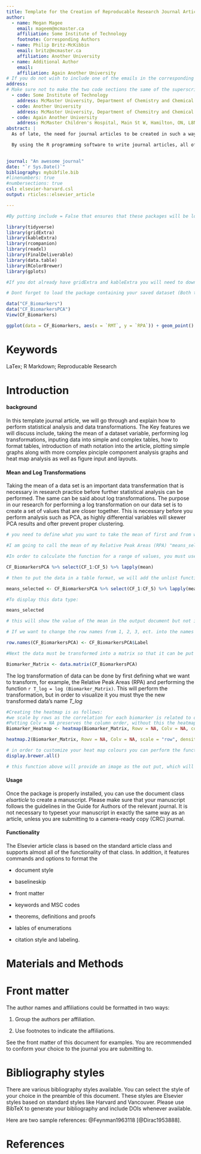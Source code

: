 ---
title: Template for the Creation of Reproducable Research Journal Articles using R Markdown
author:
  - name: Megan Magee
    email: mageem@mcmaster.ca
    affiliation: Some Institute of Technology
    footnote: Corresponding Authors
  - name: Philip Britz-McKibbin
    email: britz@mcmaster.ca
    affiliation: Another University
  - name: Additional Author
    email: 
    affiliation: Again Another University
# If you do not wish to include one of the emails in the corresponding authors footnote, just simply leave the email field blank. Do NOT delete the email field.
address:
# Make sure not to make the two code sections the same of the superscript by authors name in the output document will become the same for both authors. and they will no longer match the footnote scrip byt department and address
  - code: Some Institute of Technology
    address: McMaster University, Department of Chemistry and Chemical Biology, Main St W, Hamilton, ON, L8S 4L8
  - code: Another University
    address: McMaster University, Department of Chemsitry and Chemical Biology, Main St W, Hamilton, ON, L8S 4L8
  - code: Again Another University
    address: McMaster Children's Hospital, Main St W, Hamilton, ON, L8N 3Z5
abstract: |
  As of late, the need for journal articles to be created in such a way that the work done and the data analysis displayed in these articles can be reproduced, has become a growing aspect of importance in the research industry. Currently, many researchers do not have a definitive practice in place that will ensure that their research can be understood and recreated by fellow researchers. Without a means of reproducing research results, the research process for many researchers may be delayed as additional time and money must be spent on attempts to recreate results that have already been proven. The purpose of this article is to act as a template fro the writing of future research papers by the Britz McKibbin group in hopes that the document will be easily reproduced by future lab members and fellow researchers alike. This article template will display the many different possible uses of R along with the formatting features that are commonly used by the Britz group and how to recreate then with the R Software.

  By using the R programming software to write journal articles, all of the details related to the displayed statistical analyseies in the journal will be avaialble to the reader by looking at the R script. These R scripts which will be stored in a GitHub repository, may be accessed by the public upon request.

 
journal: "An awesome journal"
date: "`r Sys.Date()`"
bibliography: mybibfile.bib
#linenumbers: true
#numbersections: true
csl: elsevier-harvard.csl
output: rticles::elsevier_article

---
<!-- First you want to load your R packages that you will need for the creation of your paper. You can do this by inserting a chunck of code as you will see below
--> 
```{r load-packages, include=FALSE}

#By putting include = False that ensures that these packages will be loaded, but this chunk of R code will not be included in you output file

library(tidyverse)
library(gridExtra)
library(kableExtra)
library(rcompanion)
library(readxl)
library(FinalDeliverable)
library(data.table)
library(RColorBrewer)
library(gplots)

#If you dot already have gridExtra and kableExtra you will need to download them to do many of the necessary basic journal making functions. by typing libray and inputting those functions, you should see a pop up go across th top of your screen when you got to asve the file that will tell you you do not have these packages and it will ask you if you would like to install them

# Dont forget to load the package containing your saved dataset (Both the Raw xlsx file and the .RData file) SEE: Reading and saving assay data.Rmd for more details
```

```{r load-data, echo=FALSE}

data("CF_Biomarkers")
data("CF_BiomarkersPCA")
View(CF_Biomarkers)

```

```{r, echo=FALSE}
ggplot(data = CF_Biomarkers, aes(x = `RMT`, y = `RPA`)) + geom_point()
```

Keywords
========

LaTex; R Markdown; Reproducable Research 

Introduction
=============

#### background

In this template journal article, we will go through and explain how to perform statistical analysis and data transformations. The Key features we will discuss include, taking the mean of a dataset variable, performing log transformations, inputing data into simple and complex tables, how to format tables, introduction of math notation into the article, plotting simple graphs along with more complex pinciple component analysis graphs and heat map analysis as well as figure input and layouts.

#### Mean and Log Transformations

Taking the mean of a data set is an important data transfermation that is necessary in research practice before further statistical analysis can be performed. The same can be said about log transformations. The purpose in our research for performing a log transformation on our data set is to create a set of values that are closer together. This is necessary before you perform analysis such as PCA, as highly differential variables will skewer PCA results and ofter prevent proper clustering.

```{r Mean, echo=FALSE}
# you need to define what you want to take the mean of first and from which dataset (that is included in your package) that you are getting this variable from

#I am going to call the mean of my Relative Peak Areas (RPA) "means_selected"

#In order to calculate the function for a range of values, you must use the select function:

CF_BiomarkersPCA %>% select(CF_1:CF_5) %>% lapply(mean)

# then to put the data in a table format, we will add the unlist function. the following line is naming this selection of data "means_selected"

means_selected <- CF_BiomarkersPCA %>% select(CF_1:CF_5) %>% lapply(mean) %>% unlist()

#To display this data type:

means_selected

# this will show the value of the mean in the output document but not include the code that was required to get the mean
```


```{r include=FALSE}
# If we want to change the row names from 1, 2, 3, ect. into the names of ourbiomarker labels we must do the following:

row.names(CF_BiomarkersPCA) <- CF_BiomarkersPCA$Label

#Next the data must be transformed into a matrix so that it can be put into a heat map:

Biomarker_Matrix <- data.matrix(CF_BiomarkersPCA)

```

The log transformation of data can be done by first defining what we want to transform, for example, the Relative Peak Areas (RPA) and performing the function `r T_log = log (Biomarker_Matrix)`. This will perform the transformation, but in order to visualize it you must thye the new transformed data's name _T_log_

```{r echo=FALSE}

#Creating the heatmap is as follows:
#we scale by rows as the correlation for each biomarker is related to others in the same row, not column. the rows are scaled to have mean zero and standard deviation one.
#Putting Colv = NA preserves the column order, without this the heatmap function will rearrange to order the column numerically
Biomarker_Heatmap <- heatmap(Biomarker_Matrix, Rowv = NA, Colv = NA, col= brewer.pal(9, "RdBu") , scale = "row", margins = c(5,10))
```

```{r}
heatmap.2(Biomarker_Matrix, Rowv = NA, Colv = NA, scale = "row", density.info = "none", trace = "none", col =  brewer.pal(11, "RdBu"))
```

```{r include=FALSE}
# in order to customize your heat map colours you can perform the function:
display.brewer.all()

# this function above will provide an image as the out put, which will show you the names of the colour codes needed to change your heat map colour, for example the code used above was (9, RdBu) which means that we want to displa up to 9 different colour shades and the colour scheme is RdBu.
```
#### Usage

Once the package is properly installed, you can use the document class
*elsarticle* to create a manuscript. Please make sure that your
manuscript follows the guidelines in the Guide for Authors of the
relevant journal. It is not necessary to typeset your manuscript in
exactly the same way as an article, unless you are submitting to a
camera-ready copy (CRC) journal.

#### Functionality

The Elsevier article class is based on the standard article class and
supports almost all of the functionality of that class. In addition, it
features commands and options to format the

-   document style

-   baselineskip

-   front matter

-   keywords and MSC codes

-   theorems, definitions and proofs

-   lables of enumerations

-   citation style and labeling.

Materials and Methods
=====================

Front matter
============

The author names and affiliations could be formatted in two ways:

(1) Group the authors per affiliation.

(2) Use footnotes to indicate the affiliations.

See the front matter of this document for examples. You are recommended
to conform your choice to the journal you are submitting to.

Bibliography styles
===================

There are various bibliography styles available. You can select the
style of your choice in the preamble of this document. These styles are
Elsevier styles based on standard styles like Harvard and Vancouver.
Please use BibTeX to generate your bibliography and include DOIs
whenever available.

Here are two sample references: @Feynman1963118 [@Dirac1953888].

References {#references .unnumbered}
==========
